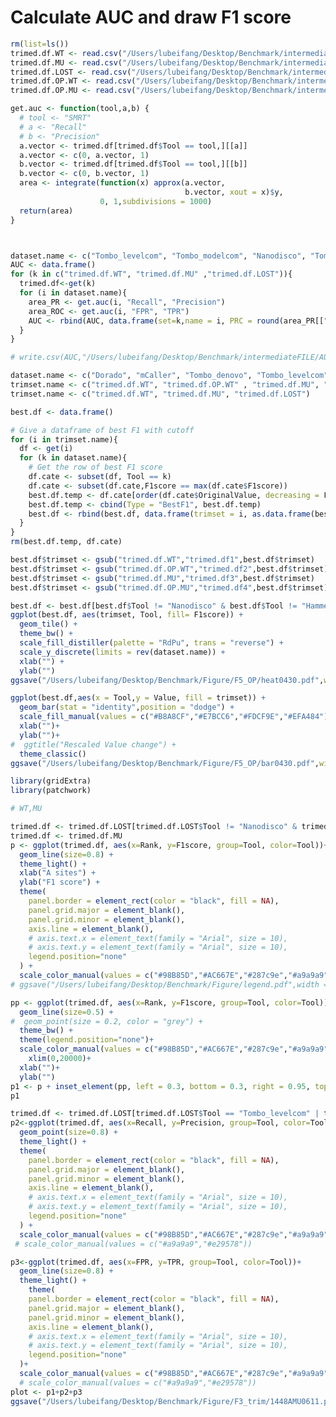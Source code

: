 # Calculate AUC and draw F1 score

```R
rm(list=ls())
trimed.df.WT <- read.csv("/Users/lubeifang/Desktop/Benchmark/intermediateFILE/1448AWT.trimed.df0429.csv", row.names = 1)
trimed.df.MU <- read.csv("/Users/lubeifang/Desktop/Benchmark/intermediateFILE/1448AMU.trimed.df0923.csv")
trimed.df.LOST <- read.csv("/Users/lubeifang/Desktop/Benchmark/intermediateFILE/1448ALOST.trimed.df0429.csv", row.names = 1)
trimed.df.OP.WT <- read.csv("/Users/lubeifang/Desktop/Benchmark/intermediateFILE/1448AOP_WT.trimed.df0430.csv", row.names = 1)
trimed.df.OP.MU <- read.csv("/Users/lubeifang/Desktop/Benchmark/intermediateFILE/1448AOP_MU.trimed.df0612.csv", row.names = 1)

get.auc <- function(tool,a,b) {
  # tool <- "SMRT"
  # a <- "Recall"
  # b <- "Precision"
  a.vector <- trimed.df[trimed.df$Tool == tool,][[a]]
  a.vector <- c(0, a.vector, 1)
  b.vector <- trimed.df[trimed.df$Tool == tool,][[b]]
  b.vector <- c(0, b.vector, 1)
  area <- integrate(function(x) approx(a.vector, 
                                       b.vector, xout = x)$y, 
                    0, 1,subdivisions = 1000)
  return(area)
}



dataset.name <- c("Tombo_levelcom", "Tombo_modelcom", "Nanodisco", "Tombo_denovo", "mCaller", "Dorado", "Hammerhead")
AUC <- data.frame()
for (k in c("trimed.df.WT", "trimed.df.MU" ,"trimed.df.LOST")){
  trimed.df<-get(k)
  for (i in dataset.name){
    area_PR <- get.auc(i, "Recall", "Precision")
    area_ROC <- get.auc(i, "FPR", "TPR")
    AUC <- rbind(AUC, data.frame(set=k,name = i, PRC = round(area_PR[["value"]],3), ROC = round(area_ROC[["value"]],3)))
  }
}

# write.csv(AUC,"/Users/lubeifang/Desktop/Benchmark/intermediateFILE/AUC0611.csv")
```

```R
dataset.name <- c("Dorado", "mCaller", "Tombo_denovo", "Tombo_levelcom", "Tombo_modelcom" )
trimset.name <- c("trimed.df.WT", "trimed.df.OP.WT" , "trimed.df.MU", "trimed.df.OP.MU")
trimset.name <- c("trimed.df.WT", "trimed.df.MU", "trimed.df.LOST")

best.df <- data.frame()

# Give a dataframe of best F1 with cutoff
for (i in trimset.name){
  df <- get(i)
  for (k in dataset.name){
    # Get the row of best F1 score
    df.cate <- subset(df, Tool == k)
    df.cate <- subset(df.cate,F1score == max(df.cate$F1score))
    best.df.temp <- df.cate[order(df.cate$OriginalValue, decreasing = F),][1,]
    best.df.temp <- cbind(Type = "BestF1", best.df.temp)
    best.df <- rbind(best.df, data.frame(trimset = i, as.data.frame(best.df.temp)))
  }
}
rm(best.df.temp, df.cate)

best.df$trimset <- gsub("trimed.df.WT","trimed.df1",best.df$trimset)
best.df$trimset <- gsub("trimed.df.OP.WT","trimed.df2",best.df$trimset)
best.df$trimset <- gsub("trimed.df.MU","trimed.df3",best.df$trimset)
best.df$trimset <- gsub("trimed.df.OP.MU","trimed.df4",best.df$trimset)

best.df <- best.df[best.df$Tool != "Nanodisco" & best.df$Tool != "Hammerhead",]
ggplot(best.df, aes(trimset, Tool, fill= F1score)) + 
  geom_tile() +
  theme_bw() +
  scale_fill_distiller(palette = "RdPu", trans = "reverse") +
  scale_y_discrete(limits = rev(dataset.name)) +
  xlab("") +
  ylab("")
ggsave("/Users/lubeifang/Desktop/Benchmark/Figure/F5_OP/heat0430.pdf",width = 5, height = 7)

ggplot(best.df,aes(x = Tool,y = Value, fill = trimset)) + 
  geom_bar(stat = "identity",position = "dodge") +
  scale_fill_manual(values = c("#B8A8CF","#E7BCC6","#FDCF9E","#EFA484")) +
  xlab("")+
  ylab("")+
#  ggtitle("Rescaled Value change") +
  theme_classic()
ggsave("/Users/lubeifang/Desktop/Benchmark/Figure/F5_OP/bar0430.pdf",width = 10, height = 4)

```

```R
library(gridExtra)
library(patchwork)

# WT,MU

trimed.df <- trimed.df.LOST[trimed.df.LOST$Tool != "Nanodisco" & trimed.df.LOST$Tool != "Hammerhead",]
trimed.df <- trimed.df.MU
p <- ggplot(trimed.df, aes(x=Rank, y=F1score, group=Tool, color=Tool))+
  geom_line(size=0.8) +
  theme_light() +
  xlab("A sites") +
  ylab("F1 score") +
  theme(
    panel.border = element_rect(color = "black", fill = NA),
    panel.grid.major = element_blank(),
    panel.grid.minor = element_blank(),
    axis.line = element_blank(),
    # axis.text.x = element_text(family = "Arial", size = 10),
    # axis.text.y = element_text(family = "Arial", size = 10),
    legend.position="none"
  ) +
  scale_color_manual(values = c("#98B85D","#AC667E","#287c9e","#a9a9a9","#e29578"))
# ggsave("/Users/lubeifang/Desktop/Benchmark/Figure/legend.pdf",width = 5, height = 7)

pp <- ggplot(trimed.df, aes(x=Rank, y=F1score, group=Tool, color=Tool))+
  geom_line(size=0.5) +
#  geom_point(size = 0.2, color = "grey") +
  theme_bw() +
  theme(legend.position="none")+
  scale_color_manual(values = c("#98B85D","#AC667E","#287c9e","#a9a9a9","#e29578")) +
    xlim(0,20000)+
  xlab("")+
  ylab("")
p1 <- p + inset_element(pp, left = 0.3, bottom = 0.3, right = 0.95, top = 0.95) 
p1

trimed.df <- trimed.df.LOST[trimed.df.LOST$Tool == "Tombo_levelcom" | trimed.df.LOST$Tool == "Tombo_modelcom",]
p2<-ggplot(trimed.df, aes(x=Recall, y=Precision, group=Tool, color=Tool))+
  geom_point(size=0.8) +
  theme_light() +
  theme(
    panel.border = element_rect(color = "black", fill = NA),
    panel.grid.major = element_blank(),
    panel.grid.minor = element_blank(),
    axis.line = element_blank(),
    # axis.text.x = element_text(family = "Arial", size = 10),
    # axis.text.y = element_text(family = "Arial", size = 10),
    legend.position="none"
  ) +
  scale_color_manual(values = c("#98B85D","#AC667E","#287c9e","#a9a9a9","#e29578"))
 # scale_color_manual(values = c("#a9a9a9","#e29578"))

p3<-ggplot(trimed.df, aes(x=FPR, y=TPR, group=Tool, color=Tool))+
  geom_line(size=0.8) +
  theme_light() +
    theme(
    panel.border = element_rect(color = "black", fill = NA),
    panel.grid.major = element_blank(),
    panel.grid.minor = element_blank(),
    axis.line = element_blank(),
    # axis.text.x = element_text(family = "Arial", size = 10),
    # axis.text.y = element_text(family = "Arial", size = 10),
    legend.position="none"
  )+
  scale_color_manual(values = c("#98B85D","#AC667E","#287c9e","#a9a9a9","#e29578"))
  # scale_color_manual(values = c("#a9a9a9","#e29578"))
plot <- p1+p2+p3
ggsave("/Users/lubeifang/Desktop/Benchmark/Figure/F3_trim/1448AMU0611.pdf", plot, width = 9, height = 3)
```